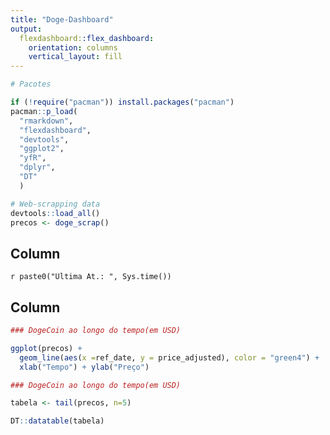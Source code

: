 ```yaml
---
title: "Doge-Dashboard"
output: 
  flexdashboard::flex_dashboard:
    orientation: columns
    vertical_layout: fill
---
```



```r
# Pacotes

if (!require("pacman")) install.packages("pacman")
pacman::p_load(
  "rmarkdown",
  "flexdashboard",
  "devtools",
  "ggplot2",
  "yfR",
  "dplyr",
  "DT"
  )

# Web-scrapping data
devtools::load_all()
precos <- doge_scrap()
```

Column {.sidebar data-width=180}
-----------------------------------------------------------------------

`r paste0("Ultima At.: ", Sys.time())`

Column{data-width=800}
-----------------------------------------------------------------------

```r

### DogeCoin ao longo do tempo(em USD)

ggplot(precos) + 
  geom_line(aes(x =ref_date, y = price_adjusted), color = "green4") +
  xlab("Tempo") + ylab("Preço")

```

```r

### DogeCoin ao longo do tempo(em USD)

tabela <- tail(precos, n=5)

DT::datatable(tabela)

```
